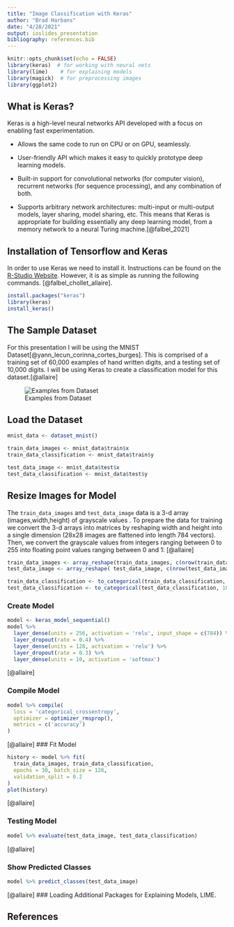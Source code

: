 ```yaml
---
title: "Image Classification with Keras"
author: "Brad Harbans"
date: "4/28/2021"
output: ioslides_presentation
bibliography: references.bib
---
```


```r
knitr::opts_chunk$set(echo = FALSE)
library(keras)  # for working with neural nets
library(lime)    # for explaining models
library(magick)  # for preprocessing images
library(ggplot2)

```

## What is Keras?
Keras is a high-level neural networks API developed with a focus on enabling fast experimentation.

- Allows the same code to run on CPU or on GPU, seamlessly.

- User-friendly API which makes it easy to quickly prototype deep learning models.

- Built-in support for convolutional networks (for computer vision), recurrent networks (for sequence processing), and any combination of both.

- Supports arbitrary network architectures: multi-input or multi-output models, layer sharing, model sharing, etc. This means that Keras is appropriate for building essentially any deep learning model, from a memory network to a neural Turing machine.[@falbel_2021]


## Installation of Tensorflow and Keras
In order to use Keras we need to install it. Instructions can be found on the [R-Studio Website](https://keras.rstudio.com/reference/install_keras.html). However, it is as simple as running the following commands. [@falbel_chollet_allaire].

```r
install.packages("keras")
library(keras)
install_keras()
```

## The Sample Dataset

For this presentation I will be using the MNIST Dataset[@yann_lecun_corinna_cortes_burges]. This is comprised of a training set of 60,000 examples of hand written digits, and a testing set of 10,000 digits. I will be using Keras to create a classification model for this dataset.[@allaire] 


<div class="centered">
![Examples from Dataset](mnist_examples.png)
</div>


## Load the Dataset

```r
mnist_data <- dataset_mnist()

train_data_images <- mnist_data$train$x
train_data_classification <- mnist_data$train$y

test_data_image <- mnist_data$test$x
test_data_classification <- mnist_data$test$y

```

## Resize Images for Model
The `train_data_images` and `test_data_image` data is a 3-d array (images,width,height) of grayscale values . To prepare the data for training we convert the 3-d arrays into matrices by reshaping width and height into a single dimension (28x28 images are flattened into length 784 vectors). Then, we convert the grayscale values from integers ranging between 0 to 255 into floating point values ranging between 0 and 1: [@allaire]

```r
train_data_images <- array_reshape(train_data_images, c(nrow(train_data_images), 784))
test_data_image <- array_reshape( test_data_image, c(nrow(test_data_image), 784) )

train_data_classification <- to_categorical(train_data_classification, 10)
test_data_classification <- to_categorical(test_data_classification, 10)

```

### Create Model

```r
model <- keras_model_sequential() 
model %>% 
  layer_dense(units = 256, activation = 'relu', input_shape = c(784)) %>% 
  layer_dropout(rate = 0.4) %>% 
  layer_dense(units = 128, activation = 'relu') %>%
  layer_dropout(rate = 0.3) %>%
  layer_dense(units = 10, activation = 'softmax')
```
[@allaire]

### Compile Model
```r
model %>% compile(
  loss = 'categorical_crossentropy',
  optimizer = optimizer_rmsprop(),
  metrics = c('accuracy')
)
```
[@allaire]
### Fit Model
```r
history <- model %>% fit(
  train_data_images, train_data_classification, 
  epochs = 30, batch_size = 128, 
  validation_split = 0.2
)
plot(history)
```
[@allaire]

### Testing Model

```r
model %>% evaluate(test_data_image, test_data_classification)
```
[@allaire]

### Show Predicted Classes
```r
model %>% predict_classes(test_data_image)
```
[@allaire]
### Loading Additional Packages for Explaining Models, LIME.




## References
